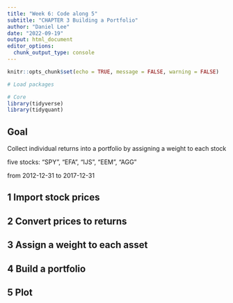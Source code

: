 ```yaml
---
title: "Week 6: Code along 5"
subtitle: "CHAPTER 3 Building a Portfolio"
author: "Daniel Lee"
date: "2022-09-19"
output: html_document
editor_options: 
  chunk_output_type: console
---
```


```r
knitr::opts_chunk$set(echo = TRUE, message = FALSE, warning = FALSE)
```

```r
# Load packages

# Core
library(tidyverse)
library(tidyquant)

```

## Goal
Collect individual returns into a portfolio by assigning a weight to each stock

five stocks: "SPY", "EFA", "IJS", "EEM", "AGG"

from 2012-12-31 to 2017-12-31

## 1 Import stock prices


## 2 Convert prices to returns


## 3 Assign a weight to each asset


## 4 Build a portfolio


## 5 Plot
